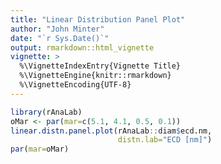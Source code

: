 ```yaml
---
title: "Linear Distribution Panel Plot"
author: "John Minter"
date: "`r Sys.Date()`"
output: rmarkdown::html_vignette
vignette: >
  %\VignetteIndexEntry{Vignette Title}
  %\VignetteEngine{knitr::rmarkdown}
  %\VignetteEncoding{UTF-8}
---
```


```r
library(rAnaLab)
oMar <- par(mar=c(5.1, 4.1, 0.5, 0.1))
linear.distn.panel.plot(rAnaLab::diam$ecd.nm,
                        distn.lab="ECD [nm]")
par(mar=oMar)
```
